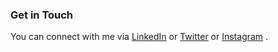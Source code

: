### Get in Touch

You can connect with me via [LinkedIn](https://www.linkedin.com/in/narayan-mishra-b25657170/) or
[Twitter](https://twitter.com/mishrashrihere) or
[Instagram](https://www.instagram.com/mishrashrihere/) .